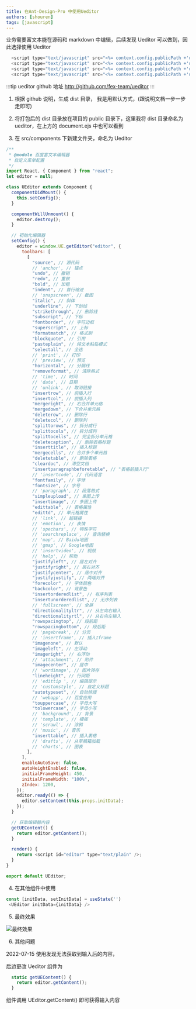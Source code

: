 ```yaml
---
title: 在Ant-Design-Pro 中使用Ueditor
authors: [shouren]
tags: [javascript]
---
```


业务需要富文本能在源码和 markdown 中编辑，后续发现 Ueditor 可以做到，因此选择使用 Ueditor

<!--truncate-->

```js document.ejs配置
  <script type="text/javascript" src="<%= context.config.publicPath +'ueditor/ueditor.config.js'%>"></script>
  <script type="text/javascript" src="<%= context.config.publicPath +'ueditor/ueditor.all.js'%>"></script>
  <script type="text/javascript" src="<%= context.config.publicPath +'ueditor/lang/zh-cn/zh-cn.js'%>"></script>
  <script type="text/javascript" src="<%= context.config.publicPath +'ueditor/ueditor.parse.min.js'%>"></script>
```

:::tip ueditor github 地址
http://github.com/fex-team/ueditor
:::

1. 根据 github 说明，生成 dist 目录， 我是用默认方式，(跟说明文档一步一步走即可)

2. 将打包后的 dist 目录放在项目的 public 目录下，这里我将 dist 目录命名为 ueditor，在上方的 document.ejs 中也可以看到

3. 在 src/components 下新建文件夹，命名为 Ueditor

```js 组件代码
/**
 * @module 百度富文本编辑器
 * 自定义菜单配置
 */
import React, { Component } from "react";
let editor = null;

class UEditor extends Component {
  componentDidMount() {
    this.setConfig();
  }

  componentWillUnmount() {
    editor.destroy();
  }

  // 初始化编辑器
  setConfig() {
    editor = window.UE.getEditor("editor", {
      toolbars: [
        [
          "source", // 源代码
          // 'anchor', // 锚点
          "undo", // 撤销
          "redo", // 重做
          "bold", // 加粗
          "indent", // 首行缩进
          // 'snapscreen', // 截图
          "italic", // 斜体
          "underline", // 下划线
          "strikethrough", // 删除线
          "subscript", // 下标
          "fontborder", // 字符边框
          "superscript", // 上标
          "formatmatch", // 格式刷
          "blockquote", // 引用
          "pasteplain", // 纯文本粘贴模式
          "selectall", // 全选
          // 'print', // 打印
          // 'preview', // 预览
          "horizontal", // 分隔线
          "removeformat", // 清除格式
          // 'time', // 时间
          // 'date', // 日期
          // 'unlink', // 取消链接
          "insertrow", // 前插入行
          "insertcol", // 前插入列
          "mergeright", // 右合并单元格
          "mergedown", // 下合并单元格
          "deleterow", // 删除行
          "deletecol", // 删除列
          "splittorows", // 拆分成行
          "splittocols", // 拆分成列
          "splittocells", // 完全拆分单元格
          "deletecaption", // 删除表格标题
          "inserttitle", // 插入标题
          "mergecells", // 合并多个单元格
          "deletetable", // 删除表格
          "cleardoc", // 清空文档
          "insertparagraphbeforetable", // "表格前插入行"
          // 'insertcode', // 代码语言
          "fontfamily", // 字体
          "fontsize", // 字号
          // 'paragraph', // 段落格式
          "simpleupload", // 单图上传
          "insertimage", // 多图上传
          "edittable", // 表格属性
          "edittd", // 单元格属性
          // 'link', // 超链接
          // 'emotion', // 表情
          // 'spechars', // 特殊字符
          // 'searchreplace', // 查询替换
          // 'map', // Baidu地图
          // 'gmap', // Google地图
          // 'insertvideo', // 视频
          // 'help', // 帮助
          "justifyleft", // 居左对齐
          "justifyright", // 居右对齐
          "justifycenter", // 居中对齐
          "justifyjustify", // 两端对齐
          "forecolor", // 字体颜色
          "backcolor", // 背景色
          "insertorderedlist", // 有序列表
          "insertunorderedlist", // 无序列表
          // 'fullscreen', // 全屏
          "directionalityltr", // 从左向右输入
          "directionalityrtl", // 从右向左输入
          "rowspacingtop", // 段前距
          "rowspacingbottom", // 段后距
          // 'pagebreak', // 分页
          // 'insertframe', // 插入Iframe
          "imagenone", // 默认
          "imageleft", // 左浮动
          "imageright", // 右浮动
          // 'attachment', // 附件
          "imagecenter", // 居中
          // 'wordimage', // 图片转存
          "lineheight", // 行间距
          // 'edittip ', // 编辑提示
          // 'customstyle', // 自定义标题
          "autotypeset", // 自动排版
          // 'webapp', // 百度应用
          "touppercase", // 字母大写
          "tolowercase", // 字母小写
          // 'background', // 背景
          // 'template', // 模板
          // 'scrawl', // 涂鸦
          // 'music', // 音乐
          "inserttable", // 插入表格
          // 'drafts', // 从草稿箱加载
          // 'charts', // 图表
        ],
      ],
      enableAutoSave: false,
      autoHeightEnabled: false,
      initialFrameHeight: 450,
      initialFrameWidth: "100%",
      zIndex: 1200,
    });
    editor.ready(() => {
      editor.setContent(this.props.initData);
    });
  }

  // 获取编辑器内容
  getUEContent() {
    return editor.getContent();
  }

  render() {
    return <script id="editor" type="text/plain" />;
  }
}

export default UEditor;
```

4. 在其他组件中使用

```js
const [initData, setInitData] = useState('')
 <UEditor initData={initData} />
```

5. 最终效果

![最终效果](./Ueditor.png)

6. 其他问题

2022-07-15 使用发现无法获取到输入后的内容，

后边更改 Ueditor 组件为

```js 将getUEContent 方法设置为静态方法
  static getUEContent() {
    return editor.getContent();
  }
```

组件调用 UEditor.getContent() 即可获得输入内容

